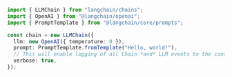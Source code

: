 ```typescript
import { LLMChain } from "langchain/chains";
import { OpenAI } from "@langchain/openai";
import { PromptTemplate } from "@langchain/core/prompts";

const chain = new LLMChain({
  llm: new OpenAI({ temperature: 0 }),
  prompt: PromptTemplate.fromTemplate("Hello, world!"),
  // This will enable logging of all Chain *and* LLM events to the console.
  verbose: true,
});
```

